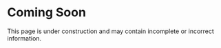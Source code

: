 
# Coming Soon

<Warning title="Under Construction" >
    This page is under construction and may contain incomplete or incorrect information.
</Warning>
